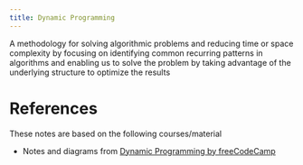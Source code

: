 ---
title: Dynamic Programming
---


A methodology for solving algorithmic problems and reducing time or space complexity by
focusing on identifying common recurring patterns in algorithms and enabling us to solve the problem by taking advantage of the underlying structure to optimize the results

# References

These notes are based on the following courses/material

- Notes and diagrams from [Dynamic Programming by freeCodeCamp](https://www.youtube.com/watch?v=oBt53YbR9Kk)
